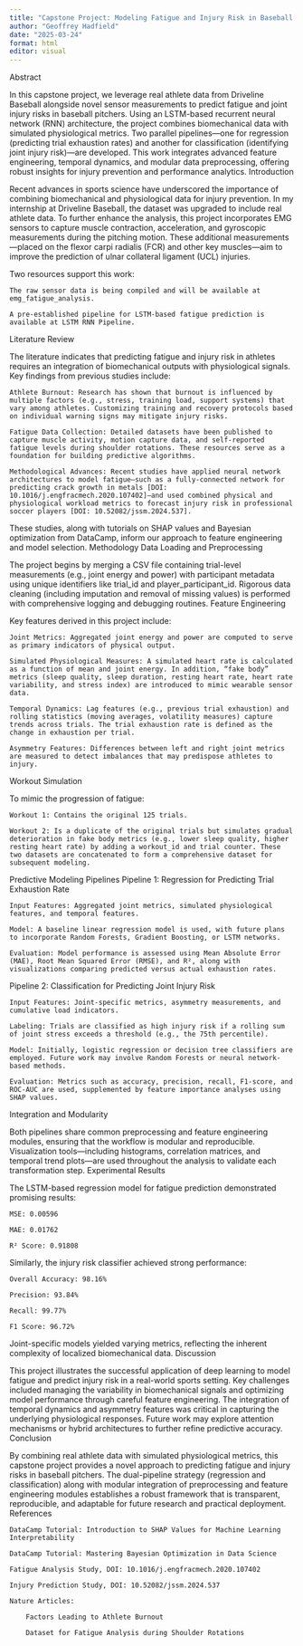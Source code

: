 ```yaml
---
title: "Capstone Project: Modeling Fatigue and Injury Risk in Baseball Pitching"
author: "Geoffrey Hadfield"
date: "2025-03-24"
format: html
editor: visual
---
```


Abstract

In this capstone project, we leverage real athlete data from Driveline Baseball alongside novel sensor measurements to predict fatigue and joint injury risks in baseball pitchers. Using an LSTM-based recurrent neural network (RNN) architecture, the project combines biomechanical data with simulated physiological metrics. Two parallel pipelines—one for regression (predicting trial exhaustion rates) and another for classification (identifying joint injury risk)—are developed. This work integrates advanced feature engineering, temporal dynamics, and modular data preprocessing, offering robust insights for injury prevention and performance analytics. Introduction

Recent advances in sports science have underscored the importance of combining biomechanical and physiological data for injury prevention. In my internship at Driveline Baseball, the dataset was upgraded to include real athlete data. To further enhance the analysis, this project incorporates EMG sensors to capture muscle contraction, acceleration, and gyroscopic measurements during the pitching motion. These additional measurements—placed on the flexor carpi radialis (FCR) and other key muscles—aim to improve the prediction of ulnar collateral ligament (UCL) injuries.

Two resources support this work:

```         
The raw sensor data is being compiled and will be available at emg_fatigue_analysis.

A pre-established pipeline for LSTM-based fatigue prediction is available at LSTM RNN Pipeline.
```

Literature Review

The literature indicates that predicting fatigue and injury risk in athletes requires an integration of biomechanical outputs with physiological signals. Key findings from previous studies include:

```         
Athlete Burnout: Research has shown that burnout is influenced by multiple factors (e.g., stress, training load, support systems) that vary among athletes. Customizing training and recovery protocols based on individual warning signs may mitigate injury risks.

Fatigue Data Collection: Detailed datasets have been published to capture muscle activity, motion capture data, and self-reported fatigue levels during shoulder rotations. These resources serve as a foundation for building predictive algorithms.

Methodological Advances: Recent studies have applied neural network architectures to model fatigue—such as a fully-connected network for predicting crack growth in metals [DOI: 10.1016/j.engfracmech.2020.107402]—and used combined physical and physiological workload metrics to forecast injury risk in professional soccer players [DOI: 10.52082/jssm.2024.537].
```

These studies, along with tutorials on SHAP values and Bayesian optimization from DataCamp, inform our approach to feature engineering and model selection. Methodology Data Loading and Preprocessing

The project begins by merging a CSV file containing trial-level measurements (e.g., joint energy and power) with participant metadata using unique identifiers like trial_id and player_participant_id. Rigorous data cleaning (including imputation and removal of missing values) is performed with comprehensive logging and debugging routines. Feature Engineering

Key features derived in this project include:

```         
Joint Metrics: Aggregated joint energy and power are computed to serve as primary indicators of physical output.

Simulated Physiological Measures: A simulated heart rate is calculated as a function of mean and joint energy. In addition, “fake body” metrics (sleep quality, sleep duration, resting heart rate, heart rate variability, and stress index) are introduced to mimic wearable sensor data.

Temporal Dynamics: Lag features (e.g., previous trial exhaustion) and rolling statistics (moving averages, volatility measures) capture trends across trials. The trial exhaustion rate is defined as the change in exhaustion per trial.

Asymmetry Features: Differences between left and right joint metrics are measured to detect imbalances that may predispose athletes to injury.
```

Workout Simulation

To mimic the progression of fatigue:

```         
Workout 1: Contains the original 125 trials.

Workout 2: Is a duplicate of the original trials but simulates gradual deterioration in fake body metrics (e.g., lower sleep quality, higher resting heart rate) by adding a workout_id and trial counter. These two datasets are concatenated to form a comprehensive dataset for subsequent modeling.
```

Predictive Modeling Pipelines Pipeline 1: Regression for Predicting Trial Exhaustion Rate

```         
Input Features: Aggregated joint metrics, simulated physiological features, and temporal features.

Model: A baseline linear regression model is used, with future plans to incorporate Random Forests, Gradient Boosting, or LSTM networks.

Evaluation: Model performance is assessed using Mean Absolute Error (MAE), Root Mean Squared Error (RMSE), and R², along with visualizations comparing predicted versus actual exhaustion rates.
```

Pipeline 2: Classification for Predicting Joint Injury Risk

```         
Input Features: Joint-specific metrics, asymmetry measurements, and cumulative load indicators.

Labeling: Trials are classified as high injury risk if a rolling sum of joint stress exceeds a threshold (e.g., the 75th percentile).

Model: Initially, logistic regression or decision tree classifiers are employed. Future work may involve Random Forests or neural network-based methods.

Evaluation: Metrics such as accuracy, precision, recall, F1-score, and ROC-AUC are used, supplemented by feature importance analyses using SHAP values.
```

Integration and Modularity

Both pipelines share common preprocessing and feature engineering modules, ensuring that the workflow is modular and reproducible. Visualization tools—including histograms, correlation matrices, and temporal trend plots—are used throughout the analysis to validate each transformation step. Experimental Results

The LSTM-based regression model for fatigue prediction demonstrated promising results:

```         
MSE: 0.00596

MAE: 0.01762

R² Score: 0.91808
```

Similarly, the injury risk classifier achieved strong performance:

```         
Overall Accuracy: 98.16%

Precision: 93.84%

Recall: 99.77%

F1 Score: 96.72%
```

Joint-specific models yielded varying metrics, reflecting the inherent complexity of localized biomechanical data. Discussion

This project illustrates the successful application of deep learning to model fatigue and predict injury risk in a real-world sports setting. Key challenges included managing the variability in biomechanical signals and optimizing model performance through careful feature engineering. The integration of temporal dynamics and asymmetry features was critical in capturing the underlying physiological responses. Future work may explore attention mechanisms or hybrid architectures to further refine predictive accuracy. Conclusion

By combining real athlete data with simulated physiological metrics, this capstone project provides a novel approach to predicting fatigue and injury risks in baseball pitchers. The dual-pipeline strategy (regression and classification) along with modular integration of preprocessing and feature engineering modules establishes a robust framework that is transparent, reproducible, and adaptable for future research and practical deployment. References

```         
DataCamp Tutorial: Introduction to SHAP Values for Machine Learning Interpretability

DataCamp Tutorial: Mastering Bayesian Optimization in Data Science

Fatigue Analysis Study, DOI: 10.1016/j.engfracmech.2020.107402

Injury Prediction Study, DOI: 10.52082/jssm.2024.537

Nature Articles:

    Factors Leading to Athlete Burnout

    Dataset for Fatigue Analysis during Shoulder Rotations
```